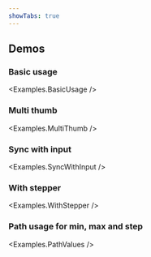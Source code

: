 ```yaml
---
showTabs: true
---
```



## Demos

### Basic usage

<Examples.BasicUsage />

### Multi thumb

<Examples.MultiThumb />

### Sync with input

<Examples.SyncWithInput />

### With stepper

<Examples.WithStepper />

### Path usage for min, max and step

<Examples.PathValues />
